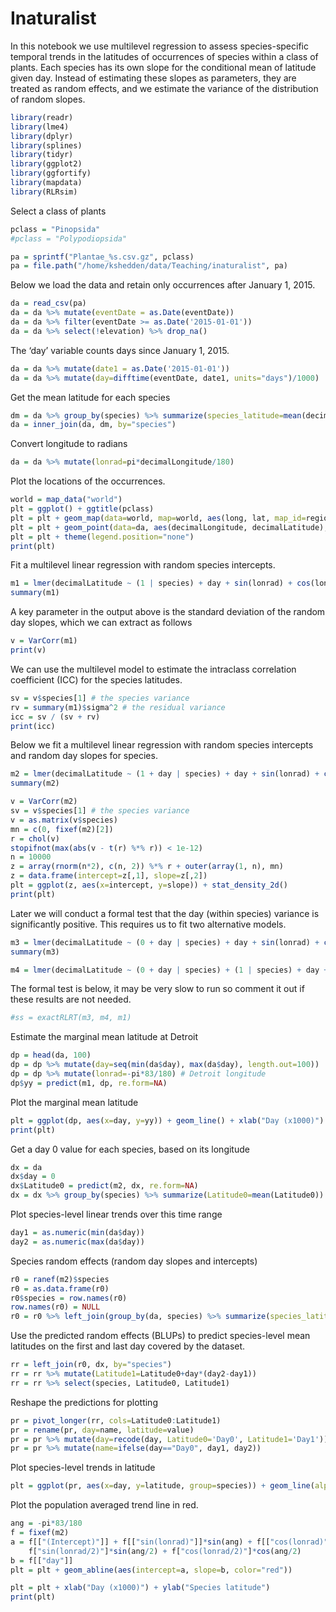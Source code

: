 # Inaturalist

In this notebook we use multilevel regression to assess species-specific temporal trends in the latitudes of occurrences of species within a class of plants.  Each species has its own slope for the conditional mean of latitude given day.  Instead of estimating these slopes as parameters, they are treated as random effects, and we estimate the variance of the distribution of random slopes.

```r
library(readr)
library(lme4)
library(dplyr)
library(splines)
library(tidyr)
library(ggplot2)
library(ggfortify)
library(mapdata)
library(RLRsim)
```

Select a class of plants

```r
pclass = "Pinopsida"
#pclass = "Polypodiopsida"

pa = sprintf("Plantae_%s.csv.gz", pclass)
pa = file.path("/home/kshedden/data/Teaching/inaturalist", pa)
```

Below we load the data and retain only occurrences after January 1, 2015.

```r
da = read_csv(pa)
da = da %>% mutate(eventDate = as.Date(eventDate))
da = da %>% filter(eventDate >= as.Date('2015-01-01'))
da = da %>% select(!elevation) %>% drop_na()
```

The 'day' variable counts days since January 1, 2015.

```r
da = da %>% mutate(date1 = as.Date('2015-01-01'))
da = da %>% mutate(day=difftime(eventDate, date1, units="days")/1000)
```

Get the mean latitude for each species

```r
dm = da %>% group_by(species) %>% summarize(species_latitude=mean(decimalLatitude))
da = inner_join(da, dm, by="species")
```

Convert longitude to radians

```r
da = da %>% mutate(lonrad=pi*decimalLongitude/180)
```

Plot the locations of the occurrences.

```r
world = map_data("world")
plt = ggplot() + ggtitle(pclass)
plt = plt + geom_map(data=world, map=world, aes(long, lat, map_id=region, fill="grey"))
plt = plt + geom_point(data=da, aes(decimalLongitude, decimalLatitude), alpha=0.2)
plt = plt + theme(legend.position="none")
print(plt)
```

Fit a multilevel linear regression with random species intercepts. 

```r
m1 = lmer(decimalLatitude ~ (1 | species) + day + sin(lonrad) + cos(lonrad) + sin(lonrad/2) + cos(lonrad/2), da)
summary(m1)
```
A key parameter in the output above is the standard deviation of the random day slopes, which we can extract as follows

```r
v = VarCorr(m1)
print(v)
```
We can use the multilevel model to estimate the intraclass correlation coefficient (ICC) for the species latitudes.

```r
sv = v$species[1] # the species variance
rv = summary(m1)$sigma^2 # the residual variance
icc = sv / (sv + rv)
print(icc)
```
 
Below we fit a multilevel linear regression with random species intercepts and random day slopes for species.

```r
m2 = lmer(decimalLatitude ~ (1 + day | species) + day + sin(lonrad) + cos(lonrad) + sin(lonrad/2) + cos(lonrad/2), da)
summary(m2)
```
```r
v = VarCorr(m2)
sv = v$species[1] # the species variance
v = as.matrix(v$species)
mn = c(0, fixef(m2)[2])
r = chol(v)
stopifnot(max(abs(v - t(r) %*% r)) < 1e-12)
n = 10000
z = array(rnorm(n*2), c(n, 2)) %*% r + outer(array(1, n), mn)
z = data.frame(intercept=z[,1], slope=z[,2])
plt = ggplot(z, aes(x=intercept, y=slope)) + stat_density_2d()
print(plt)
```

Later we will conduct a formal test that the day (within species) variance is significantly positive. This requires us to fit two alternative models.

```r
m3 = lmer(decimalLatitude ~ (0 + day | species) + day + sin(lonrad) + cos(lonrad) + sin(lonrad/2) + cos(lonrad/2), da)
summary(m3)
```

```r
m4 = lmer(decimalLatitude ~ (0 + day | species) + (1 | species) + day + sin(lonrad) + cos(lonrad) + sin(lonrad/2) + cos(lonrad/2), da)
```

The formal test is below, it may be very slow to run so comment it out if these results are not needed.

```r
#ss = exactRLRT(m3, m4, m1)
```

Estimate the marginal mean latitude at Detroit

```r
dp = head(da, 100)
dp = dp %>% mutate(day=seq(min(da$day), max(da$day), length.out=100))
dp = dp %>% mutate(lonrad=-pi*83/180) # Detroit longitude
dp$yy = predict(m1, dp, re.form=NA)
```

Plot the marginal mean latitude

```r
plt = ggplot(dp, aes(x=day, y=yy)) + geom_line() + xlab("Day (x1000)") + ylab("Marginal mean latitude")
print(plt)
```

Get a day 0 value for each species, based on its longitude

```r
dx = da
dx$day = 0
dx$Latitude0 = predict(m2, dx, re.form=NA)
dx = dx %>% group_by(species) %>% summarize(Latitude0=mean(Latitude0))
```

Plot species-level linear trends over this time range

```r
day1 = as.numeric(min(da$day))
day2 = as.numeric(max(da$day))
```

Species random effects (random day slopes and intercepts)

```r
r0 = ranef(m2)$species
r0 = as.data.frame(r0)
r0$species = row.names(r0)
row.names(r0) = NULL
r0 = r0 %>% left_join(group_by(da, species) %>% summarize(species_latitude=mean(species_latitude)))
```

Use the predicted random effects (BLUPs) to predict species-level mean latitudes on the first and last day covered by the dataset.

```r
rr = left_join(r0, dx, by="species")
rr = rr %>% mutate(Latitude1=Latitude0+day*(day2-day1))
rr = rr %>% select(species, Latitude0, Latitude1)
```

Reshape the predictions for plotting

```r
pr = pivot_longer(rr, cols=Latitude0:Latitude1)
pr = rename(pr, day=name, latitude=value)
pr = pr %>% mutate(day=recode(day, Latitude0='Day0', Latitude1='Day1'))
pr = pr %>% mutate(name=ifelse(day=="Day0", day1, day2))
```

Plot species-level trends in latitude

```r
plt = ggplot(pr, aes(x=day, y=latitude, group=species)) + geom_line(alpha=0.5)
```

Plot the population averaged trend line in red.

```r
ang = -pi*83/180
f = fixef(m2)
a = f[["(Intercept)"]] + f[["sin(lonrad)"]]*sin(ang) + f[["cos(lonrad)"]]*cos(ang) +
    f["sin(lonrad/2)"]*sin(ang/2) + f["cos(lonrad/2)"]*cos(ang/2)
b = f[["day"]]
plt = plt + geom_abline(aes(intercept=a, slope=b, color="red"))
```

```r
plt = plt + xlab("Day (x1000)") + ylab("Species latitude")
print(plt)
```
